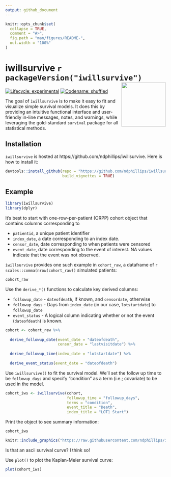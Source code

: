 ```yaml
---
output: github_document
---
```


<!-- README.md is generated from README.Rmd. Please edit that file -->

```r
knitr::opts_chunk$set(
  collapse = TRUE,
  comment = "#>",
  fig.path = "man/figures/README-",
  out.width = "100%"
)
```

# iwillsurvive `r packageVersion("iwillsurvive")` <img src="https://raw.githubusercontent.com/ndphillips/iwillsurvive/master/inst/figures/iwillsurvive_hex.png" align="right" height="139"/>

[![Lifecycle: experimental](https://img.shields.io/badge/lifecycle-experimental-orange.svg)](https://www.tidyverse.org/lifecycle/#experimental)
[![Codename: shuffled](https://img.shields.io/badge/version-0.1_'Gloria'-yellow.svg)](https://en.wikipedia.org/wiki/Gloria_Gaynor)

The goal of `iwillsurvive` is to make it easy to fit and visualize simple 
survival models. It does this by providing an intuitive functional interface and
user-friendly in-line messages, notes, and warnings, while leveraging the 
gold-standard `survival` package for all statistical methods.

## Installation

`iwillsurvive` is hosted at https://github.com/ndphillips/iwillsurvive. Here is 
how to install it:

```r
devtools::install_github(repo = "https://github.com/ndphillips/iwillsurvive",
                         build_vignettes = TRUE)
```

## Example

```r
library(iwillsurvive)
library(dplyr)
```

It's best to start with one-row-per-patient (ORPP) cohort object that contains 
columns corresponding to 

- `patientid`, a unique patient identifier
- `index_date`, a date corresponding to an index date.
- `censor_date`, date corresponding to when patients were censored
- `event_date`, date corresponding to the event of interest. NA values indicate 
that the event was not observed.

`iwillsurvive` provides one such example in `cohort_raw`, a dataframe of `r scales::comma(nrow(cohort_raw))`
simulated patients:

```r
cohort_raw
```

Use the `derive_*()` functions to calculate key derived columns:

* `followup_date` - `dateofdeath`, if known, and `censordate`, otherwise
* `followup_days` - Days from `index_date` (in our case, `lotstartdate`) to 
`followup_date`
* `event_status` - A logical column indicating whether or not the event 
(`dateofdeath`) is known.

```r
cohort <- cohort_raw %>%
  
  derive_followup_date(event_date = "dateofdeath",
                       censor_date = "lastvisitdate") %>%
  
  derive_followup_time(index_date = "lotstartdate") %>%
  
  derive_event_status(event_date = "dateofdeath")
```

Use `iwillsurvive()` to fit the survival model. We'll set the follow up time to
be `followup_days` and specify "condition" as a term (i.e.; covariate) to be 
used in the model.

<!-- If we were using `survival::survfit()` we'd need to specify this nasty 
looking formula `survival::survfit(survival::Surv(followup_days, event_status, 
type = 'right') ~ group, data = cohort)` directly.  -->

<!-- With `iwillsurvive()`, we can simply specify the column names of interest 
and let the function take care of the formula: -->

```r
cohort_iws <- iwillsurvive(cohort, 
                           followup_time = "followup_days",
                           terms = "condition",
                           event_title = "Death", 
                           index_title = "LOT1 Start")
```

Print the object to see summary information:

```r
cohort_iws
```

```r
knitr::include_graphics("https://raw.githubusercontent.com/ndphillips/iwillsurvive/master/inst/figures/print_iwillsurvive.png")
```

Is that an ascii survival curve? I think so!

Use `plot()` to plot the Kaplan-Meier survival curve:

```r
plot(cohort_iws)
```

